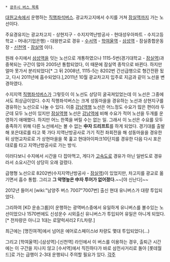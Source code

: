  * [[광주시 버스 목록]]

[[대원고속]]에서 운행하는 [[직행좌석버스]]. 광교차고지에서 수지를 거쳐 [[잠실역]]까지 가는 노선이다.

주요경유지는 광교차고지 - 상현지구 - 수지지역난방공사 - 현대성우아파트 - 수지고등학교 - 머내(기업은행) - 대왕판교로 경유 - [[수서역(지하)|수서역]] - [[학여울역]] - [[삼성역(서울)|삼성역]] - 잠실종합운동장 - [[신천역(서울)|신천역]] - [[잠실역]] 이다.

원래 수지에서 [[삼성역(서울)|삼성역]]을 잇는 노선으로 개통하였으나 1115-5번(경기대학교 - [[잠실역]])과 중복되는 구간이 많아 2005년 통합되었다, 이 때문에 잠실역 종착으로 바뀐다. 하지만 얼마 못가서 분리되었다[* 그 뒤 2008년, 1115-5는 8202번 간선급행으로 형간전환 됬고, 다시 2011년에 흡수되었다.],2011년 10월 광교차고지 입주로 지금과 같이 노선을 변경하였다.

수지지역 [[직행좌석버스]]가 그렇듯이 이 노선도 상당히 굴곡져있었는데 이 노선은 그중에서도 최상급이었다. 수지 직행좌석버스는 크게 성동마을을 경유하는 노선과 상현지구를 경유하는 노선으로 나눌 수 있다. 이중 [[강남역]]행 노선은 어느정도 수요가 많은 편이라 두 군데 모두 노선이 있지만 [[잠실역]]행 노선은 [[강남역]]에 비해 수요가 적어 노선을 두개를 운영하기 애매했다. 하지만 어느 한쪽을 버릴 수는 없는 일. 그래서 이 노선은 수요를 모두 충족하기 위해 다른 노선에서는 볼 수 없는 '''中자 드리프트'''를 하게 되었다. 경기대를 출발해 포은대로를 타고 쭉 가다 지역난방공사로 가기 직전 좌회전을 해 성동마을을 경유한 뒤 상현교차로로 가 상현마을을 쭉 훑고 현대아이파크10단지를 경유한 다음 다시 포은대로를 타고 지역난방공사로 가는 방식.

이러다보니 수지에서 시간을 다 잡아먹고, 게다가 [[고속도로]] 경유가 아닌 일반도로 경유라서 소요시간이 상당히 오래 걸렸다. 

급행형 노선으로 8202번(수지지역난방공사 - [[잠실역]])이 있었지만, 차고지를 광교로 옮기면서 흡수 통합. 그리고 '''그 악명높은 中자 투어가 없어졌다.'''~~[야 신난다]~~

2012년 들어서 [wiki:"남양주 버스 7007"7007번] 출신 현대 유니버스가 대량 투입되었다.

그리하여 [KD 운송그룹]이 운행하는 광역버스중에서 유일하게 유니버스를 볼수있는 노선이었으나 1570번에도 신성운수 시외출신 유니버스가 투입되어 유일은 아니게 되었다.[* 전차량은 아니고 1대는 로얄럭셔리2 F/L차량.]

최근에는 [명진여객]에서 넘어온 에어로스페이스ld 차량도 몇대 투입되었다(...)

그리고 [학여울역]-[삼성역]-[신천역] 라인에서 이 버스를 이용하는 경우, 출퇴근 시간에는 이 구간을 지나지 않고 [수서역]에서 직진하다가 바로 삼전사거리로 돌아 [롯데월드]로 가는 급행이 2-3대 운행되니 주의할 필요가 있다. 
[[각주]]
